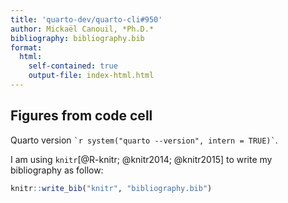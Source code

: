 ```yaml
---
title: 'quarto-dev/quarto-cli#950'
author: Mickaël Canouil, *Ph.D.*
bibliography: bibliography.bib
format:
  html:
    self-contained: true
    output-file: index-html.html
---
```


## Figures from code cell

Quarto version `` `r system("quarto --version", intern = TRUE)` ``.

I am using `knitr`[@R-knitr; @knitr2014; @knitr2015] to write my bibliography as follow:

```.r
knitr::write_bib("knitr", "bibliography.bib")
```
